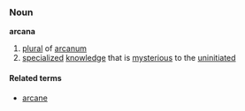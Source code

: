 ===Noun===
'''arcana'''
# [[plural]] of [[arcanum]]
# [[specialize]]d [[knowledge]] that is [[mysterious]] to the [[uninitiated]]

====Related terms====
*[[arcane]]